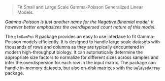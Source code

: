 > Fit Small and Large Scale Gamma-Poisson Generalized Linear Models.

_Gamma-Poisson is just another name for the Negative Binomial model. It however better emphasizes the overdispersed count nature of this model._

The `glmGamPoi` R package provides an easy to use interface to fit Gamma-Poisson models efficiently. It is designed to handle large scale datasets with thousands of rows and columns as they are typically encountered in modern high-throughput biology. It can automatically determine the appropriate size factors to normalize for different sizes across samples and infer the overdispersion for each row in the input matrix. The package can handle in-memory datasets, but also on-disk matrices with the `DelayedArray` package.

